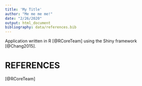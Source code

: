 ```yaml
---
title: 'My Title'
author: "Me me me me!"
date: "2/26/2020"
output: html_document
bibliography: data/references.bib
---
```


Application written in R [@RCoreTeam] using the Shiny framework [@Chang2015].

# REFERENCES
[@RCoreTeam]

